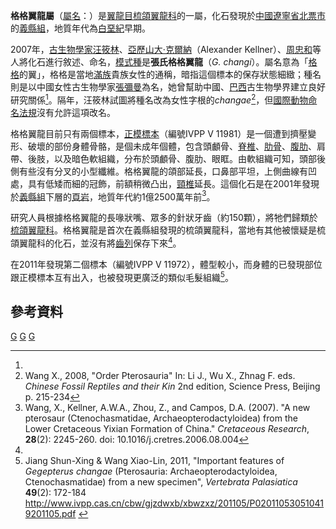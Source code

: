 {{Automatic taxobox
| taxon = Gegepterus
| fossil_range = [[白堊紀|白堊紀]]前期, {{fossilrange|124.6}}
| image = 
| image_caption = 
| authority = [[汪筱林|Wang]] ''et al.'', 2007
| type_species = '''張氏格格翼龍<br />''Gegepterus changi'''''
| type_species_authority = Wang ''et al.'', 2007
}}

'''格格翼龍屬'''（[[學名|屬名]]：{{lang|la|''Gegepterus''}}）是[[翼龍目|翼龍目]][[梳頜翼龍科|梳頜翼龍科]]的一屬，化石發現於[[中國|中國]][[遼寧省|遼寧省]][[北票市|北票市]]的[[義縣組|義縣組]]，地質年代為[[白堊紀|白堊紀]]早期。

2007年，[[古生物學家|古生物學家]][[汪筱林|汪筱林]]、[[亞歷山大·克爾納|亞歷山大·克爾納]]（Alexander Kellner）、[[周忠和|周忠和]]等人將化石進行敘述、命名，[[模式種|模式種]]是'''張氏格格翼龍'''（''G. changi''）。屬名意為「[[格格|格格]]的翼」，格格是當地[[滿族|滿族]]貴族女性的通稱，暗指這個標本的保存狀態細緻；種名則是以中國女性古生物學家[[張彌曼|張彌曼]]為名，她曾幫助中國、[[巴西|巴西]]古生物學界建立良好研究關係<ref name=WKZA07/>。隔年，汪筱林試圖將種名改為女性字根的''changae''<ref>Wang X., 2008, "Order Pterosauria" In: Li J., Wu X., Zhnag F. eds. ''Chinese Fossil Reptiles and their Kin'' 2nd edition, Science Press, Beijing p. 215-234</ref>，但[[國際動物命名法規|國際動物命名法規]]沒有允許這項改名。

格格翼龍目前只有兩個標本，[[正模標本|正模標本]]（編號IVPP V 11981）是一個遭到擠壓變形、破壞的部份身體骨骼，是個未成年個體，包含頭顱骨、[[脊椎|脊椎]]、[[肋骨|肋骨]]、[[腹肋|腹肋]]、肩帶、後肢，以及暗色軟組織，分布於頭顱骨、腹肋、眼眶。由軟組織可知，頭部後側有些沒有分叉的小型纖維。格格翼龍的頜部延長，口鼻部平坦，上側曲線有凹處，具有低矮而細的冠飾，前額稍微凸出，[[頸椎|頸椎]]延長。這個化石是在2001年發現於[[義縣組|義縣組]]下層的[[頁岩|頁岩]]，地質年代約1億2500萬年前<ref name=WKZA07>Wang, X., Kellner, A.W.A., Zhou, Z., and Campos, D.A. (2007). "A new pterosaur (Ctenochasmatidae, Archaeopterodactyloidea) from the Lower Cretaceous Yixian Formation of China." ''Cretaceous Research'', '''28'''(2): 2245-260. doi: 10.1016/j.cretres.2006.08.004</ref>。

研究人員根據格格翼龍的長喙狀嘴、眾多的針狀牙齒（約150顆），將牠們歸類於[[梳頜翼龍科|梳頜翼龍科]]。格格翼龍是首次在義縣組發現的梳頜翼龍科，當地有其他被懷疑是梳頜翼龍科的化石，並沒有將[[齒列|齒列]]保存下來<ref name=WKZA07/>。

在2011年發現第二個標本（編號IVPP V 11972），體型較小，而身體的已發現部位跟正模標本互有出入，也被發現更廣泛的類似毛髮組織<ref>Jiang Shun-Xing & Wang Xiao-Lin, 2011, "Important features of ''Gegepterus changae'' (Pterosauria: Archaeopterodactyloidea, Ctenochasmatidae) from a new specimen", ''Vertebrata Palasiatica'' '''49'''(2): 172-184 http://www.ivpp.cas.cn/cbw/gjzdwxb/xbwzxz/201105/P020110530510419201105.pdf {{Wayback|url=http://www.ivpp.cas.cn/cbw/gjzdwxb/xbwzxz/201105/P020110530510419201105.pdf |date=20210130195758 }}</ref>。

== 參考資料 ==
{{reflist}}
{{翼龍目|Ar.}}
{{Taxonbar|from=Q1012748}}

[[Category:白堊紀翼龍類|G]]
[[Category:梳頜翼龍超科|G]]
[[Category:2007年描述的分类群|G]]